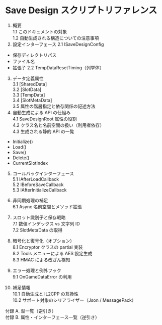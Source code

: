 ﻿# Save Design スクリプトリファレンス

1. 概要  
1.1 このドキュメントの対象  
1.2 自動生成される構造についての注意事項
2. 設定インターフェース
2.1 ISaveDesignConfig
 - 保存ディレクトリパス
 - ファイル名
 - 拡張子
2.2 TempDataResetTiming（列挙体）
3. データ定義属性  
3.1 [SharedData]  
3.2 [SlotData]  
3.3 [TempData]  
3.4 [SlotMetaData]  
3.5 属性の階層指定と依存関係の記述方法
4. 自動生成による API の仕組み  
4.1 SaveDesignRoot 属性の役割  
4.2 クラス名と名前空間の扱い（利用者依存）  
4.3 生成される静的 API の一覧
 - Initialize()
 - Load()
 - Save()
 - Delete()
 - CurrentSlotIndex

5. コールバックインターフェース  
5.1 IAfterLoadCallback  
5.2 IBeforeSaveCallback  
5.3 IAfterInitializeCallback

6. 非同期処理の補足  
6.1 Async 名前空間とメソッド拡張

7. スロット識別子と保存戦略  
7.1 数値インデックス vs 文字列 ID  
7.2 SlotMetaData の取得

8. 暗号化と復号化（オプション）  
8.1 Encryptor クラスの partial 実装  
8.2 Tools メニューによる AES 設定生成  
8.3 HMAC による改ざん検知

9. エラー処理と例外フック  
9.1 OnGameDataError の利用

10. 補足情報  
10.1 自動生成と IL2CPP の互換性  
10.2 サポート対象のシリアライザー（Json / MessagePack）

付録 A. 型一覧（逆引き）  
付録 B. 属性・インターフェース一覧（逆引き）

